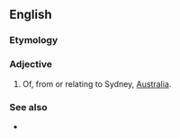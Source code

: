 ==English==

===Etymology===
{{suffix|en|Sydney|an}}

===Adjective===
{{en-adj|-}}

# Of, from or relating to Sydney, [[Australia]].

===See also===
* {{l|en|Sydney-sider}}